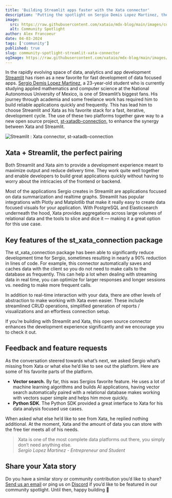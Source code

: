 ```yaml
---
title: 'Building Streamlit apps faster with the Xata connector'
description: 'Putting the spotlight on Sergio Demis Lopez Martinez, the developer responsible for a new open source Streamlit : Xata connector.'
image:
  src: https://raw.githubusercontent.com/xataio/mdx-blog/main/images/community-spotlight-automate-shopify-store-creation.jpg
  alt: Community Spotlight
author: Alex Francoeur
date: 04-03-2024
tags: ['community']
published: true
slug: community-spotlight-streamlit-xata-connector
ogImage: https://raw.githubusercontent.com/xataio/mdx-blog/main/images/community-spotlight-automate-shopify-store-creation.jpg
---
```


In the rapidly evolving space of data, analytics and app development [Streamlit](https://streamlit.io/) has risen as a new favorite for fast development of data focused apps. [Sergio Demis Lopez Martinez](https://github.com/SergioSKA27), a 23-year-old student who is currently studying applied mathematics and computer science at the National Autonomous University of Mexico, is one of Streamlit’s biggest fans. His journey through academia and some freelance work has required him to build reliable applications quickly and frequently. This has lead him to choose Streamlit and Xata as his favorite stack for a fast, iterative, development cycle. The use of these two platforms together gave way to a new open source project, [st-xatadb-connection](https://github.com/SergioSKA27/st-xatadb-connection), to enhance the synergy between Xata and Streamlit.

![Streamlit : Xata connector, st-xatadb-connection](/images/st-xatadb-connection.png)

## Xata + Streamlit, the perfect pairing

Both Streamlit and Xata aim to provide a development experience meant to maximize output and reduce delivery time. They work quite well together and enable developers to build great applications quickly without having to worry about the intricacies of the frontend or backend.

Most of the applications Sergio creates in Streamlit are applications focused on data summarization and realtime graphs. Streamlit has popular integrations with Plotly and Matplotlib that make it really easy to create data focused visuals for your application. With PostgreSQL and Elasticsearch underneath the hood, Xata provides aggregations across large volumes of relational data and the tools to slice and dice it — making it a great option for this use case.

## Key features of the st_xata_connection package

The st_xata_connection package has been able to significantly reduce development time for Sergio, sometimes resulting in nearly a 90% reduction in lines of code. For example, this connector automatically saves and caches data with the client so you do not need to make calls to the database as frequently. This can help a lot when dealing with streaming data in real time, you can optimize for larger responses and longer sessions vs. needing to make more frequent calls.

In addition to real-time interaction with your data, there are other levels of abstraction to make working with Xata even easier. These include streamlined CRUD operations, simplified generation of reports / visualizations and an effortless connection setup.

If you’re building with Streamlit and Xata, this open source connector enhances the development experience significantly and we encourage you to check it out.

## Feedback and feature requests

As the conversation steered towards what’s next, we asked Sergio what’s missing from Xata or what else he’d like to see out the platform. Here are some of his favorite parts of the platform.

- **Vector search.** By far, this was Sergios favorite feature. He uses a lot of machine learning algorithms and builds AI applications, having vector search automatically paired with a relational database makes working with vectors super simple and helps him move quickly.
- **Python SDK**. The Python SDK provided a great interface to Xata for his data analysis focused use cases.

When asked what else he’d like to see from Xata, he replied nothing additional. At the moment, Xata and the amount of data you can store with the free tier meets all of his needs.

> Xata is one of the most complete data platforms out there, you simply don’t need anything else.\
> _Sergio Lopez Martinez - Entrepreneur and Student_

## Share your Xata story

Do you have a similar story or community contribution you’d like to share? [Send us an email](mailto:communityspotlight@xata.io) or ping us on [Discord](https://xata.io/discord) if you’d like to be featured in our community spotlight. Until then, happy building 🦋
